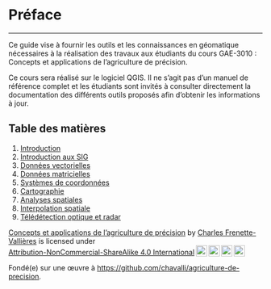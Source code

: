 # Préface {.unnumbered}

---

Ce guide vise à fournir les outils et les connaissances en géomatique nécessaires à la réalisation des travaux aux étudiants du cours GAE-3010 : Concepts et applications de l'agriculture de précision. 

Ce cours sera réalisé sur le logiciel QGIS. Il ne s'agit pas d'un manuel de référence complet et les étudiants sont invités à consulter directement la documentation des différents outils proposés afin d'obtenir les informations à jour.

## Table des matières {.unnumbered}

1. [Introduction](intro.qmd)
2. [Introduction aux SIG](sig.qmd)
3. [Données vectorielles](vector.qmd)
4. [Données matricielles](raster.qmd)
5. [Systèmes de coordonnées](src.qmd)
6. [Cartographie](carto.qmd)
7. [Analyses spatiales](analyses-spatiales.qmd)
8. [Interpolation spatiale](interpolation.qmd)
9. [Télédétection optique et radar](teledetection.qmd)

<p xmlns:cc="http://creativecommons.org/ns#" xmlns:dct="http://purl.org/dc/terms/"><a property="dct:title" rel="cc:attributionURL" href="https://chavalli.github.io/agriculture-de-precision/">Concepts et applications de l'agriculture de précision</a> by <a rel="cc:attributionURL dct:creator" property="cc:attributionName" href="https://github.com/chavalli/agriculture-de-precision">Charles Frenette-Vallières</a> is licensed under <a href="http://creativecommons.org/licenses/by-nc-sa/4.0/?ref=chooser-v1" target="_blank" rel="license noopener noreferrer" style="display:inline-block;">Attribution-NonCommercial-ShareAlike 4.0 International<img style="height:22px!important;margin-left:3px;vertical-align:text-bottom;" src="https://mirrors.creativecommons.org/presskit/icons/cc.svg?ref=chooser-v1"><img style="height:22px!important;margin-left:3px;vertical-align:text-bottom;" src="https://mirrors.creativecommons.org/presskit/icons/by.svg?ref=chooser-v1"><img style="height:22px!important;margin-left:3px;vertical-align:text-bottom;" src="https://mirrors.creativecommons.org/presskit/icons/nc.svg?ref=chooser-v1"><img style="height:22px!important;margin-left:3px;vertical-align:text-bottom;" src="https://mirrors.creativecommons.org/presskit/icons/sa.svg?ref=chooser-v1"></a></p> 

Fondé(e) sur une œuvre à [https://github.com/chavalli/agriculture-de-precision](https://github.com/chavalli/agriculture-de-precision).